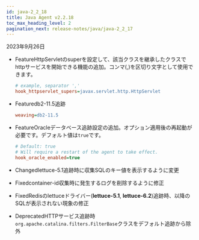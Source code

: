 ```yaml
---
id: java-2_2_18
title: Java Agent v2.2.18
toc_max_heading_level: 2
pagination_next: release-notes/java/java-2_2_17
---
```


2023年9月26日

- <Status>Feature</Status>HttpServletのsuperを設定して、該当クラスを継承したクラスでhttpサービスを開始できる機能の追加。コンマ(,)を区切り文字として使用できます。

  ```ini title='whatap.conf'
  # example, separator ','
  hook_httpservlet_supers=javax.servlet.http.HttpServlet
  ```

- <Status>Feature</Status>db2-11.5追跡

  ```ini title='whatap.conf'
  weaving=db2-11.5
  ```

- <Status>Feature</Status>Oracleデータベース追跡設定の追加。オプション適用後の再起動が必要です。デフォルト値は`true`です。

  ```ini title='whatap.conf'
  # Default: true
  # Will require a restart of the agent to take effect.
  hook_oracle_enabled=true
  ```

- <Status>Changed</Status>lettuce-5.1追跡時に収集SQLのキー値を表示するように変更

- <Status>Fixed</Status>container-id収集時に発生するログを削除するように修正

- <Status>Fixed</Status>Redisのlettuceドライバー(<b>lettuce-5.1</b>, <b>lettuce-6.2</b>)追跡時、以降のSQLが表示されない現象の修正

- <Status>Deprecated</Status>HTTPサービス追跡時<code>org.apache.catalina.filters.FilterBase</code>クラスをデフォルト追跡から除外
